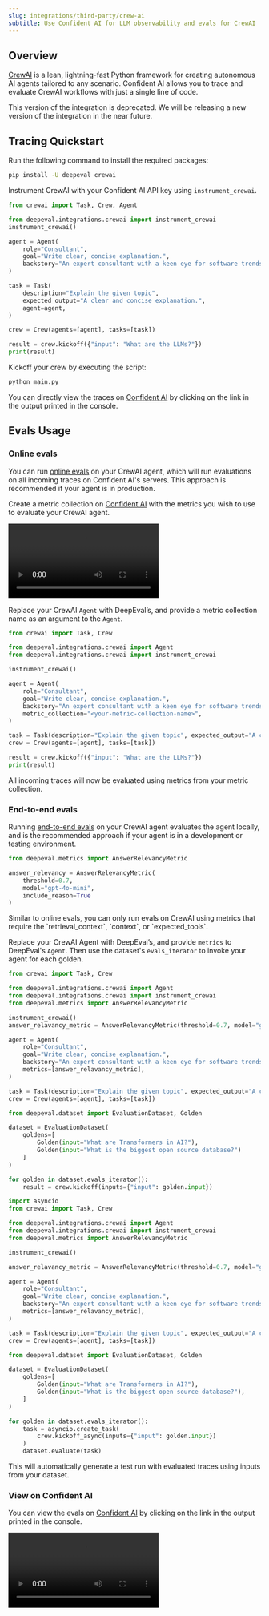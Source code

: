 ```yaml
---
slug: integrations/third-party/crew-ai
subtitle: Use Confident AI for LLM observability and evals for CrewAI
---
```


## Overview

[CrewAI](https://www.crew.ai) is a lean, lightning-fast Python framework for creating autonomous AI agents tailored to any scenario. Confident AI allows you to trace and evaluate CrewAI workflows with just a single line of code.

<Warning>
  This version of the integration is deprecated. We will be releasing a new version of the integration in the near future.
</Warning>


## Tracing Quickstart

<Steps>

<Step title="Install Dependencies">

Run the following command to install the required packages:

```bash
pip install -U deepeval crewai
```

</Step>

<Step title="Configure CrewAI">

Instrument CrewAI with your Confident AI API key using `instrument_crewai`.

```python main.py maxLines=100 {3,4}
from crewai import Task, Crew, Agent

from deepeval.integrations.crewai import instrument_crewai
instrument_crewai()

agent = Agent(
    role="Consultant",
    goal="Write clear, concise explanation.",
    backstory="An expert consultant with a keen eye for software trends.",
)

task = Task(
    description="Explain the given topic",
    expected_output="A clear and concise explanation.",
    agent=agent,
)

crew = Crew(agents=[agent], tasks=[task])

result = crew.kickoff({"input": "What are the LLMs?"})
print(result)
```

</Step>

<Step title="Run CrewAI">

Kickoff your crew by executing the script:

```bash
python main.py
```

</Step>

You can directly view the traces on [Confident AI](https://app.confident.ai) by clicking on the link in the output printed in the console.

</Steps>

## Evals Usage

### Online evals

You can run [online evals](/docs/llm-tracing/evaluations) on your CrewAI agent, which will run evaluations on all incoming traces on Confident AI's servers. This approach is recommended if your agent is in production.

<Steps>

<Step title="Create metric collection">

Create a metric collection on [Confident AI](https://app.confident.ai) with the metrics you wish to use to evaluate your CrewAI agent.

<Frame caption="Create metric collection">
  <video
    src="https://confident-docs.s3.us-east-1.amazonaws.com/integrations%3Athird-party-integrations%3Acreate-metric-collection-4k.mp4"
    controls
    autoPlay
  />
</Frame>

<Warning>
  Your CrewAI metric collection cannot contain metrics that require
  `retrieval_context`, `context`, or `expected_tools`.
</Warning>

</Step>

<Step title="Run evals">

Replace your CrewAI `Agent` with DeepEval’s, and provide a metric collection name as an argument to the `Agent`.

```python main.py maxLines=100 focus={3,12}
from crewai import Task, Crew

from deepeval.integrations.crewai import Agent
from deepeval.integrations.crewai import instrument_crewai

instrument_crewai()

agent = Agent(
    role="Consultant",
    goal="Write clear, concise explanation.",
    backstory="An expert consultant with a keen eye for software trends.",
    metric_collection="<your-metric-collection-name>",
)

task = Task(description="Explain the given topic", expected_output="A clear and concise explanation.", agent=agent)
crew = Crew(agents=[agent], tasks=[task])

result = crew.kickoff({"input": "What are the LLMs?"})
print(result)
```

<Success>
  All incoming traces will now be evaluated using metrics from your metric
  collection.
</Success>

</Step>
</Steps>

### End-to-end evals

Running [end-to-end evals](/docs/llm-evaluation/single-turn/end-to-end) on your CrewAI agent evaluates the agent locally, and is the recommended approach if your agent is in a development or testing environment.

<Steps>

<Step title="Create metric">

```python
from deepeval.metrics import AnswerRelevancyMetric

answer_relevancy = AnswerRelevancyMetric(
    threshold=0.7,
    model="gpt-4o-mini",
    include_reason=True
)
```

<Warning>
  Similar to online evals, you can only run evals on CrewAI using metrics that require the `retrieval_context`, `context`, or `expected_tools`.
</Warning>
</Step>

<Step title="Run evals">

Replace your CrewAI Agent with DeepEval’s, and provide `metrics` to DeepEval's `Agent`. Then use the dataset's `evals_iterator` to invoke your agent for each golden.

<Tabs>
<Tab title="Synchronous">

```python main.py maxLines=100 focus={3,14,20-30}
from crewai import Task, Crew

from deepeval.integrations.crewai import Agent
from deepeval.integrations.crewai import instrument_crewai
from deepeval.metrics import AnswerRelevancyMetric

instrument_crewai()
answer_relavancy_metric = AnswerRelevancyMetric(threshold=0.7, model="gpt-4o-mini", include_reason=True)

agent = Agent(
    role="Consultant",
    goal="Write clear, concise explanation.",
    backstory="An expert consultant with a keen eye for software trends.",
    metrics=[answer_relavancy_metric],
)

task = Task(description="Explain the given topic", expected_output="A clear and concise explanation.", agent=agent)
crew = Crew(agents=[agent], tasks=[task])

from deepeval.dataset import EvaluationDataset, Golden

dataset = EvaluationDataset(
    goldens=[
        Golden(input="What are Transformers in AI?"),
        Golden(input="What is the biggest open source database?")
    ]
)

for golden in dataset.evals_iterator():
    result = crew.kickoff(inputs={"input": golden.input})
```

</Tab>
<Tab title="Asynchronous">

```python main.py maxLines=100 focus={1,4,16, 22-35}
import asyncio
from crewai import Task, Crew

from deepeval.integrations.crewai import Agent
from deepeval.integrations.crewai import instrument_crewai
from deepeval.metrics import AnswerRelevancyMetric

instrument_crewai()

answer_relavancy_metric = AnswerRelevancyMetric(threshold=0.7, model="gpt-4o-mini", include_reason=True)

agent = Agent(
    role="Consultant",
    goal="Write clear, concise explanation.",
    backstory="An expert consultant with a keen eye for software trends.",
    metrics=[answer_relavancy_metric],
)

task = Task(description="Explain the given topic", expected_output="A clear and concise explanation.", agent=agent)
crew = Crew(agents=[agent], tasks=[task])

from deepeval.dataset import EvaluationDataset, Golden

dataset = EvaluationDataset(
    goldens=[
        Golden(input="What are Transformers in AI?"),
        Golden(input="What is the biggest open source database?"),
    ]
)

for golden in dataset.evals_iterator():
    task = asyncio.create_task(
        crew.kickoff_async(inputs={"input": golden.input})
    )
    dataset.evaluate(task)
```

</Tab>
</Tabs>

<Success>
  This will automatically generate a test run with evaluated traces using inputs
  from your dataset.
</Success>

</Step>
</Steps>

### View on Confident AI

You can view the evals on [Confident AI](https://app.confident.ai) by clicking on the link in the output printed in the console.

<Frame>
<video
  src="https://confident-docs.s3.us-east-1.amazonaws.com/end-to-end%3Acrewai-4k-no-zoom.mp4"
  controls
  autoPlay
/>
</Frame>